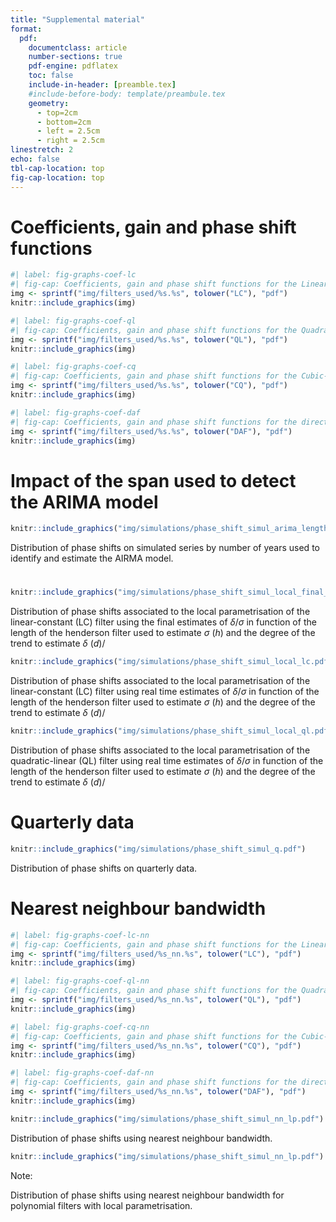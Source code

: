 ```yaml
---
title: "Supplemental material"
format:
  pdf:
    documentclass: article
    number-sections: true
    pdf-engine: pdflatex
    toc: false
    include-in-header: [preamble.tex]
    #include-before-body: template/preambule.tex
    geometry:
      - top=2cm
      - bottom=2cm
      - left = 2.5cm
      - right = 2.5cm
linestretch: 2
echo: false
tbl-cap-location: top
fig-cap-location: top
---
```


\appendix

# Coefficients, gain and phase shift functions {#sec-an-cof}

```r
#| label: fig-graphs-coef-lc
#| fig-cap: Coefficients, gain and phase shift functions for the Linear-Constant (LC) filter with $I/C=3.5$.
img <- sprintf("img/filters_used/%s.%s", tolower("LC"), "pdf")
knitr::include_graphics(img)
```

```r
#| label: fig-graphs-coef-ql
#| fig-cap: Coefficients, gain and phase shift functions for the Quadratic-Linear (QL) filter with $I/C=3.5$.
img <- sprintf("img/filters_used/%s.%s", tolower("QL"), "pdf")
knitr::include_graphics(img)
```


```r
#| label: fig-graphs-coef-cq
#| fig-cap: Coefficients, gain and phase shift functions for the Cubic-Quadratic (CQ) filter with $I/C=3.5$.
img <- sprintf("img/filters_used/%s.%s", tolower("CQ"), "pdf")
knitr::include_graphics(img)
```

```r
#| label: fig-graphs-coef-daf
#| fig-cap: Coefficients, gain and phase shift functions for the direct asymmetric filter (DAF).
img <- sprintf("img/filters_used/%s.%s", tolower("DAF"), "pdf")
knitr::include_graphics(img)
```

\newpage

# Impact of the span used to detect the ARIMA model

::: {#fig-graphs-impact-span}
```r
knitr::include_graphics("img/simulations/phase_shift_simul_arima_length.pdf")
```

Distribution of phase shifts on simulated series by number of years used to identify and estimate the AIRMA model.
:::

\newpage

#

::: {#fig-graphs-impact-span}
```r
knitr::include_graphics("img/simulations/phase_shift_simul_local_final_lc.pdf")
```

Distribution of phase shifts associated to the local parametrisation of the linear-constant (LC) filter using the final estimates of $\delta/\sigma$ in function of the length of the henderson filter used to estimate $\sigma$ ($h$) and the degree of the trend to estimate $\delta$ ($d$)/
:::

::: {#fig-graphs-impact-span}
```r
knitr::include_graphics("img/simulations/phase_shift_simul_local_lc.pdf")
```

Distribution of phase shifts associated to the local parametrisation of the linear-constant (LC) filter using real time estimates of $\delta/\sigma$ in function of the length of the henderson filter used to estimate $\sigma$ ($h$) and the degree of the trend to estimate $\delta$ ($d$)/
:::

::: {#fig-graphs-impact-span}
```r
knitr::include_graphics("img/simulations/phase_shift_simul_local_ql.pdf")
```

Distribution of phase shifts associated to the local parametrisation of the quadratic-linear (QL) filter using real time estimates of $\delta/\sigma$ in function of the length of the henderson filter used to estimate $\sigma$ ($h$) and the degree of the trend to estimate $\delta$ ($d$)/
:::

\newpage
# Quarterly data

::: {#fig-graphs-impact-span}
```r
knitr::include_graphics("img/simulations/phase_shift_simul_q.pdf")
```

Distribution of phase shifts on quarterly data.
:::


\newpage
# Nearest neighbour bandwidth


```r
#| label: fig-graphs-coef-lc-nn
#| fig-cap: Coefficients, gain and phase shift functions for the Linear-Constant (LC) filter with $I/C=3.5$ and a nearest neighbour bandwidth.
img <- sprintf("img/filters_used/%s_nn.%s", tolower("LC"), "pdf")
knitr::include_graphics(img)
```

```r
#| label: fig-graphs-coef-ql-nn
#| fig-cap: Coefficients, gain and phase shift functions for the Quadratic-Linear (QL) filter with $I/C=3.5$ and a nearest neighbour bandwidth.
img <- sprintf("img/filters_used/%s_nn.%s", tolower("QL"), "pdf")
knitr::include_graphics(img)
```


```r
#| label: fig-graphs-coef-cq-nn
#| fig-cap: Coefficients, gain and phase shift functions for the Cubic-Quadratic (CQ) filter with $I/C=3.5$ and a nearest neighbour bandwidth.
img <- sprintf("img/filters_used/%s_nn.%s", tolower("CQ"), "pdf")
knitr::include_graphics(img)
```

```r
#| label: fig-graphs-coef-daf-nn
#| fig-cap: Coefficients, gain and phase shift functions for the direct asymmetric filter (DAF) with a nearest neighbour bandwidth.
img <- sprintf("img/filters_used/%s_nn.%s", tolower("DAF"), "pdf")
knitr::include_graphics(img)
```


::: {#fig-graphs-impact-span}
```r
knitr::include_graphics("img/simulations/phase_shift_simul_nn_lp.pdf")
```

Distribution of phase shifts using nearest neighbour bandwidth.
:::

::: {#fig-graphs-impact-span}
```r
knitr::include_graphics("img/simulations/phase_shift_simul_nn_lp.pdf")
```
Note:

Distribution of phase shifts using nearest neighbour bandwidth for polynomial filters with local parametrisation.
:::

<!-- # R code example {#ann-ex-r} -->

<!-- In this appendix we present the {{< fa brands r-project >}} code that can be used to estimate trend-cycle components for the US Employment with local polynomial filters. -->

<!-- ```{r, eval=FALSE, echo=TRUE} -->
<!-- #| eval: false -->
<!-- #| echo: true -->
<!-- #| file: R_ex.R -->
<!-- ``` -->
